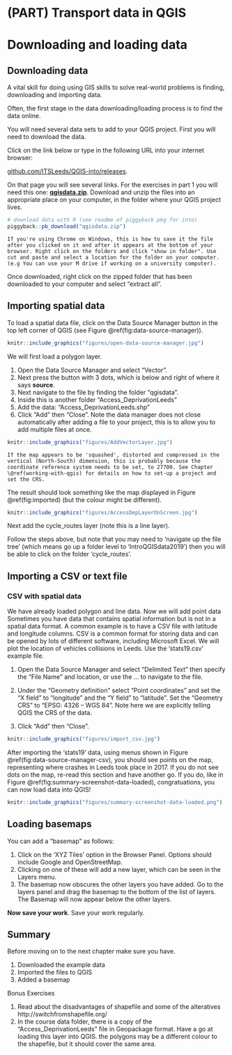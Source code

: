 # (PART) Transport data in QGIS {-}


# Downloading and loading data {#data}

## Downloading data
A vital skill for doing using GIS skills to solve real-world problems is finding, downloading and importing data.

Often, the first stage in the data downloading/loading process is to find the data online. 

You will need several data sets to add to your QGIS project.  First you will need to download the data.  

Click on the link below or type in the following URL into your internet browser: 

[github.com/ITSLeeds/QGIS-into/releases](https://github.com/ITSLeeds/QGIS-intro/releases/tag/0.01).

On that page you will see several links.  For the exercises in part 1 you will need this one: [**qgisdata.zip**](https://github.com/ITSLeeds/QGIS-intro/releases/download/0.1.1/qgisdata.zip).
Download and unzip the files into an appropriate place on your computer, in the folder where your QGIS project lives.

```r
# download data with R (see readme of piggyback pkg for into)
piggyback::pb_download("qgisdata.zip")
```

```block2
If you're using Chrome on Windows, this is how to save it the file after you clicked on it and after it appears at the bottom of your browser. Right click on the folders and click "show in folder". Use cut and paste and select a location for the folder on your computer.  (e.g You can use your M drive if working on a university computer). 
```

Once downloaded, right click on the zipped folder that has been downloaded to your computer and select "extract all".  

## Importing spatial data
To load a spatial data file, click on the Data Source Manager button in the top left corner of QGIS (see Figure \@ref(fig:data-source-manager)).

```r
knitr::include_graphics("figures/open-data-source-manager.jpg")
```

We will first load a polygon layer. 

1. Open the Data Source Manager and select “Vector”.  
1. Next press the button with 3 dots, which is below and right of where it says **source**.  
1. Next navigate to the file by finding the folder "qgisdata". 
1. Inside this is another folder "Access_DeprivationLeeds"
1. Add the data: "Access_DeprivationLeeds.shp"
1. Click “Add” then “Close”. Note the data manager does not close automatically after adding a file to your project, this is to allow you to add multiple files at once.

```r
knitr::include_graphics("figures/AddVectorLayer.jpg")
```

```block2
If the map appears to be 'squashed', distorted and compressed in the vertical (North-South) dimension, this is probably because the coordinate reference system needs to be set, to 27700. See Chapter \@ref(working-with-qgis) for details on how to set-up a project and set the CRS.
```

The result should look something like the map displayed in Figure \@ref(fig:imported) (but the colour might be different).

```r
knitr::include_graphics("figures/AccessDepLayerOnScreen.jpg")
```

Next add the cycle_routes layer (note this is a line layer).  

Follow the steps above, but note that you may need to 'navigate up the file tree' (which means go up a folder level to 'IntroQGISdata2019') then you will be able to click on the folder 'cycle_routes'.  

## Importing a CSV or text file

### CSV with spatial data

We have already loaded polygon and line data.  Now we will add point data
Sometimes you have data that contains spatial information but is not in a spatial data format.  A common example is to have a CSV file with latitude and longitude columns. CSV is a common format for storing data and can be opened by lots of different software, including Microsoft Excel. 
We will plot the location of vehicles collisions in Leeds.  Use the 'stats19.csv' example file.  

1. Open the Data Source Manager and select “Delimited Text” then specify the “File Name” and location, or use the … to navigate to the file.
1. Under the “Geometry definition” select “Point coordinates” and set the “X field” to “longitude” and the “Y field” to “latitude”.  Set the “Geometry CRS” to “EPSG: 4326 – WGS 84”.  Note here we are explicitly telling QGIS the CRS of the data.  

1. Click “Add” then “Close”.

```r
knitr::include_graphics("figures/import_csv.jpg")
```

After importing the 'stats19' data, using menus shown in Figure \@ref(fig:data-source-manager-csv), you should see points on the map, representing where crashes in Leeds took place in 2017.
If you do not see dots on the map, re-read this section and have another go.
If you do, like in Figure \@ref(fig:summary-screenshot-data-loaded), congratuations, you can now load data into QGIS!

```r
knitr::include_graphics("figures/summary-screenshot-data-loaded.png")
```


## Loading basemaps

You can add a "basemap" as follows:  

1. Click on the 'XYZ Tiles' option in the Browser Panel. Options should include Google and OpenStreetMap.
1. Clicking on one of these will add a new layer, which can be seen in the Layers menu.
1. The basemap now obscures the other layers you have added.  Go to the layers panel and drag the basemap to the bottom of the list of layers.  The Basemap will now appear below the other layers.  


**Now save your work**. Save your work regularly.  


## Summary

Before moving on to the next chapter make sure you have.

1. Downloaded the example data
1. Imported the files to QGIS
3. Added a basemap

Bonus Exercises

1. Read about the disadvantages of shapefile and some of the alteratives http://switchfromshapefile.org/ 
2. In the course data folder, there is a copy of the "Access_DeprivationLeeds" file in Geopackage format.  Have a go at loading this layer into QGIS.  the polygons may be a different colour to the shapefile, but it should cover the same area.     


